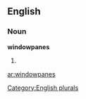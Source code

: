 
==English==

===Noun===
'''windowpanes'''

# {{plural of|[[windowpane]]}}

[[Category:English plurals]]

[[ar:windowpanes]]